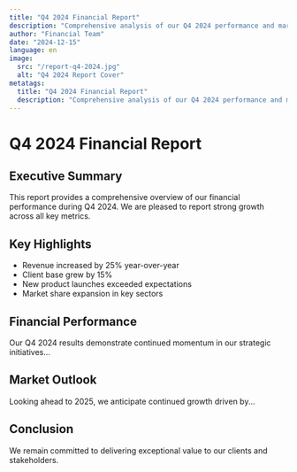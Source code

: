 ```yaml
---
title: "Q4 2024 Financial Report"
description: "Comprehensive analysis of our Q4 2024 performance and market outlook"
author: "Financial Team"
date: "2024-12-15"
language: en
image:
  src: "/report-q4-2024.jpg"
  alt: "Q4 2024 Report Cover"
metatags:
  title: "Q4 2024 Financial Report"
  description: "Comprehensive analysis of our Q4 2024 performance and market outlook"
---
```


# Q4 2024 Financial Report

## Executive Summary

This report provides a comprehensive overview of our financial performance during Q4 2024. We are pleased to report strong growth across all key metrics.

## Key Highlights

- Revenue increased by 25% year-over-year
- Client base grew by 15%
- New product launches exceeded expectations
- Market share expansion in key sectors

## Financial Performance

Our Q4 2024 results demonstrate continued momentum in our strategic initiatives...

## Market Outlook

Looking ahead to 2025, we anticipate continued growth driven by...

## Conclusion

We remain committed to delivering exceptional value to our clients and stakeholders.
